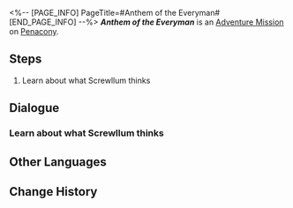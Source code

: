 <%-- [PAGE_INFO]
PageTitle=#Anthem of the Everyman#
[END_PAGE_INFO] --%>
{{Stub|Dialogue.}}
{{Mission Infobox
|id            = 8023601
|title         = 
|image         = <!--Mission Anthem of the Everyman.png-->
|type          = Adventure
|event_name    = 
|chapter       = 
|requirements  = [[Adventure Mission]] ''[[Divergent Universe: Loading Equation]]'' completed
|summary       = <!--official mission summary from Fate's Atlas-->
|characters    = Trailblazer
|startLocation = [[Penacony]] - [[(The Radiant Feldspar/The Trailblaze's Stern/The Tatalov/The Soaring Clock Hand)]]
|world         = Penacony
|area          = (The Radiant Feldspar/The Trailblaze's Stern/The Tatalov/The Soaring Clock Hand)
|prev          = Divergent Universe: Loading Equation
|next          = 
|rewards       = Credit*5,000
}}
'''''Anthem of the Everyman''''' is an [[Adventure Mission]] on [[Penacony]].

==Steps==
# Learn about what Screwllum thinks

<!--
==Gameplay Notes==

--><!--
==Trial Character==

-->
==Dialogue==
{{Stub Dialogue}}
{{Dialogue End}}

===Learn about what Screwllum thinks===
{{Mission Description|type=adventure|location=(The Radiant Feldspar/The Trailblaze's Stern/The Tatalov/The Soaring Clock Hand)|update|Please, close your eyes and listen to the melody behind those names.}}
{{Dialogue Start}}
:{{tx}}
{{Dialogue End}}

==Other Languages==
{{Other Languages
|en   = Anthem of the Everyman
|zhs  = 凡人的赞美诗
|zht  = 凡人的讚美詩
|ja   = 凡人の賛歌
|ko   = 평범한 자들의 찬송시
|es   = Elogio a la gente común
|fr   = Hymne de l'homme ordinaire
|ru   = Гимн всех смертных
|th   = บทกวีสรรเสริญมนุษย์ปุถุชน
|vi   = Thánh Ca Của Người Phàm
|de   = Lobgesang der Mundanen
|id   = Lagu Pujian Manusia Fana
|pt   = Hino dos Homens Comuns
}}

==Change History==
{{Change History|2.3}}
